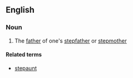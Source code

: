 ==English==

===Noun===
{{en-noun}}

#{{rare}} The [[father]] of one's [[stepfather]] or [[stepmother]]

====Related terms====
*[[stepaunt]]